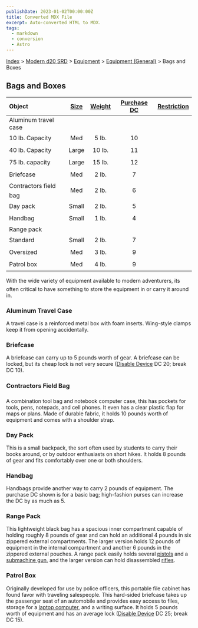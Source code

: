 ```yaml
---
publishDate: 2023-01-02T00:00:00Z
title: Converted MDX File
excerpt: Auto-converted HTML to MDX.
tags:
  - markdown
  - conversion
  - Astro
---
```






[Index](-index) > [Modern d20 SRD](modern-d20-srd-index) > [Equipment](modern-d20-srd-equipment-index) > [Equipment (General)](modern-d20-srd-equipment-equipment-general) > Bags and Boxes




## Bags and Boxes


| Object | [Size](modern-d20-srd-equipment-equipment-general) | [Weight](modern-d20-srd-equipment-equipment-general) | [Purchase DC](modern-d20-srd-equipment-equipment-general) | [Restriction](modern-d20-srd-equipment-equipment-general) |
| :-------- | :----------------------------------------------------: | :------------------------------------------------------: | :-----------------------------------------------------------: | -----------------------------------------------------------: |
| Aluminum travel case |  |  |  |  |
| 10 lb. Capacity | Med | 5 lb. | 10 |  |
| 40 lb. Capacity | Large | 10 lb. | 11 |  |
| 75 lb. capacity | Large | 15 lb. | 12 |  |
| Briefcase | Med | 2 lb. | 7 |  |
| Contractors field bag | Med | 2 lb. | 6 |  |
| Day pack | Small | 2 lb. | 5 |  |
| Handbag | Small | 1 lb. | 4 |  |
| Range pack |  |  |  |  |
| Standard | Small | 2 lb. | 7 |  |
| Oversized | Med | 3 lb. | 9 |  |
| Patrol box | Med | 4 lb. | 9 |  |



With the wide variety of equipment available to modern adventurers, its often critical to have something to store the equipment in or carry it around in.


### Aluminum Travel Case


A travel case is a reinforced metal box with foam inserts. Wing-style clamps keep it from opening accidentally.


### Briefcase


A briefcase can carry up to 5 pounds worth of gear. A briefcase can be locked, but its cheap lock is not very secure ([Disable
  Device](modern-d20-srd-skills-disable-device) DC 20; break DC 10).


### Contractors Field Bag


A combination tool bag and notebook computer case, this has pockets for tools, pens, notepads, and cell phones. It even has a clear plastic flap for maps or plans. Made of durable fabric, it holds 10 pounds worth of equipment and comes with a shoulder strap.


### Day Pack


This is a small backpack, the sort often used by students to carry their books around, or by outdoor enthusiasts on short hikes. It holds 8 pounds of gear and fits comfortably over one or both shoulders.


### Handbag


Handbags provide another way to carry 2 pounds of equipment. The purchase DC shown is for a basic bag; high-fashion purses can increase the DC by as much as 5.


### Range Pack


This lightweight black bag has a spacious inner compartment capable of holding roughly 8 pounds of gear and can hold an additional 4 pounds in six zippered external compartments. The larger version holds 12 pounds of equipment in the internal compartment and another 6 pounds in the zippered external pouches. A range pack easily holds several [pistols](modern-d20-srd-equipment-weapons-handguns) and a [submachine
  gun](modern-d20-srd-equipment-weapons-longarms), and the larger version can hold disassembled [rifles](modern-d20-srd-equipment-weapons-longarms).


### Patrol Box


Originally developed for use by police officers, this portable file cabinet has found favor with traveling salespeople. This hard-sided briefcase takes up the passenger seat of an automobile and provides easy access to files, storage for a [laptop
  computer](modern-d20-srd-equipment-computers-consumer-electronics), and a writing surface. It holds 5 pounds worth of equipment and has an average lock ([Disable
  Device](modern-d20-srd-skills-disable-device) DC 25; break DC 15).




